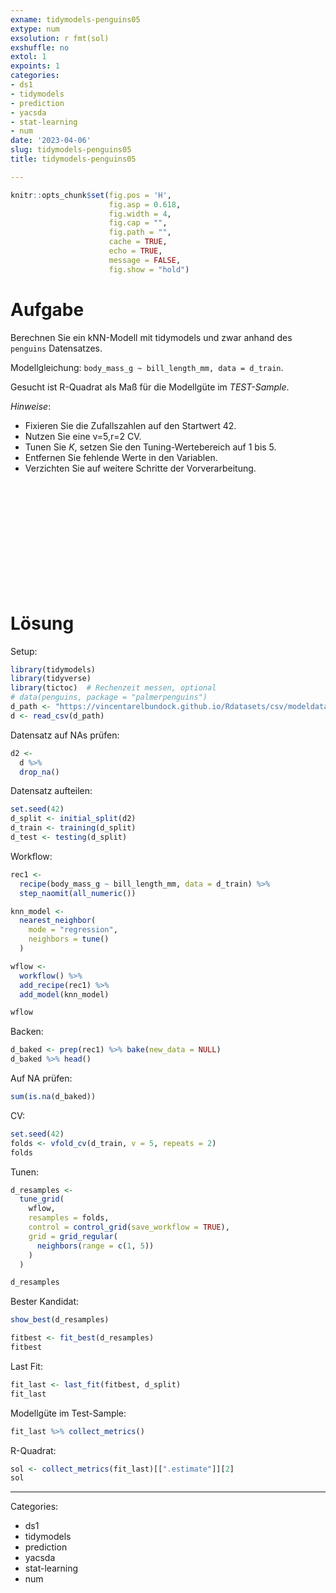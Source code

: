 ```yaml
---
exname: tidymodels-penguins05
extype: num
exsolution: r fmt(sol)
exshuffle: no
extol: 1
expoints: 1
categories:
- ds1
- tidymodels
- prediction
- yacsda
- stat-learning
- num
date: '2023-04-06'
slug: tidymodels-penguins05
title: tidymodels-penguins05

---
```







```r
knitr::opts_chunk$set(fig.pos = 'H',
                      fig.asp = 0.618,
                      fig.width = 4,
                      fig.cap = "", 
                      fig.path = "",
                      cache = TRUE,
                      echo = TRUE,
                      message = FALSE,
                      fig.show = "hold")
```






# Aufgabe

Berechnen Sie ein kNN-Modell mit tidymodels und zwar anhand des `penguins` Datensatzes.

Modellgleichung: `body_mass_g ~ bill_length_mm, data = d_train`.



Gesucht ist R-Quadrat als Maß für die Modellgüte im *TEST-Sample*.



*Hinweise*:


- Fixieren Sie die Zufallszahlen auf den Startwert 42.
- Nutzen Sie eine v=5,r=2 CV.
- Tunen Sie $K$, setzen Sie den Tuning-Wertebereich auf 1 bis 5. 
- Entfernen Sie fehlende Werte in den Variablen.
- Verzichten Sie auf weitere Schritte der Vorverarbeitung.





</br>
</br>
</br>
</br>
</br>
</br>
</br>
</br>
</br>
</br>

# Lösung

Setup:

```r
library(tidymodels)
library(tidyverse)
library(tictoc)  # Rechenzeit messen, optional
# data(penguins, package = "palmerpenguins")
d_path <- "https://vincentarelbundock.github.io/Rdatasets/csv/modeldata/penguins.csv"
d <- read_csv(d_path)
```


Datensatz auf NAs prüfen:

```r
d2 <-
  d %>% 
  drop_na() 
```



Datensatz aufteilen:


```r
set.seed(42)
d_split <- initial_split(d2)
d_train <- training(d_split)
d_test <- testing(d_split)
```


Workflow:

```r
rec1 <-
  recipe(body_mass_g ~ bill_length_mm, data = d_train) %>% 
  step_naomit(all_numeric())

knn_model <-
  nearest_neighbor(
    mode = "regression",
    neighbors = tune()
  ) 

wflow <-
  workflow() %>%
  add_recipe(rec1) %>%
  add_model(knn_model)

wflow
```


Backen:

```r
d_baked <- prep(rec1) %>% bake(new_data = NULL)
d_baked %>% head()
```


Auf NA prüfen:

```r
sum(is.na(d_baked))
```



CV:

```r
set.seed(42)
folds <- vfold_cv(d_train, v = 5, repeats = 2)
folds
```



Tunen:

```r
d_resamples <-
  tune_grid(
    wflow,
    resamples = folds,
    control = control_grid(save_workflow = TRUE),
    grid = grid_regular(
      neighbors(range = c(1, 5))
    )
  )

d_resamples
```


Bester Kandidat:

```r
show_best(d_resamples)
```



```r
fitbest <- fit_best(d_resamples)
fitbest
```


Last Fit:



```r
fit_last <- last_fit(fitbest, d_split)
fit_last
```


Modellgüte im Test-Sample:

```r
fit_last %>% collect_metrics()
```



R-Quadrat:


```r
sol <- collect_metrics(fit_last)[[".estimate"]][2]
sol
```











---

Categories: 

- ds1
- tidymodels
- prediction
- yacsda
- stat-learning
- num

